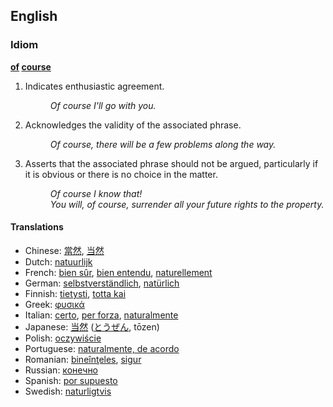 ==English==

===Idiom===
'''[[of]] [[course]]'''

# {{idiom}} Indicates enthusiastic agreement.
#: ''Of course I'll go with you.''
# {{idiom}} Acknowledges the validity of the associated phrase.
#: ''Of course, there will be a few problems along the way.''
# {{idiom}} Asserts that the associated phrase should not be argued, particularly if it is obvious or there is no choice in the matter.
#: ''Of course I know that!''
#: ''You will, of course, surrender all your future rights to the property.''


====Translations====
*Chinese: [[當然]], [[当然]]
*Dutch: [[natuurlijk]]
*French: [[bien sûr]], [[bien entendu]], [[naturellement]]
*German: [[selbstverständlich]], [[natürlich]]
*Finnish: [[tietysti]], [[totta kai]]
*Greek: [[φυσικά]]
*Italian: [[certo]], [[per forza]], [[naturalmente]]
*Japanese: [[当然]] ([[とうぜん]], tōzen)
*Polish: [[oczywiście]]
*Portuguese: [[naturalmente, de acordo]]
*Romanian: [[bineînţeles]], [[sigur]]
*Russian: [[конечно]]
*Spanish: [[por supuesto]]
*Swedish: [[naturligtvis]]